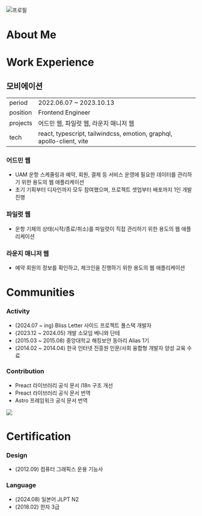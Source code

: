 
![프로필](./images/profile.webp)

# About Me

<AboutMe />

# Work Experience

## 모비에이션

|          |                                                                       |
| -------- | --------------------------------------------------------------------- |
| period   | 2022.06.07 ~ 2023.10.13                                               |
| position | Frontend Engineer                                                     |
| projects | 어드민 웹, 파일럿 웹, 라운지 매니저 웹                                |
| tech     | react, typescript, tailwindcss, emotion, graphql, apollo-client, vite |

### 어드민 웹

- UAM 운항 스케줄링과 예약, 회원, 결제 등 서비스 운영에 필요한 데이터를 관리하기 위한 용도의 웹 애플리케이션
- 초기 기획부터 디자인까지 모두 참여했으며, 프로젝트 셋업부터 배포까지 1인 개발 진행

### 파일럿 웹

- 운항 기체의 상태(시작/종료/취소)를 파일럿이 직접 관리하기 위한 용도의 웹 애플리케이션

### 라운지 매니저 웹

- 예약 회원의 정보를 확인하고, 체크인을 진행하기 위한 용도의 웹 애플리케이션

# Communities

### Activity

- (2024.07 ~ ing) Bliss Letter 사이드 프로젝트 풀스택 개발자
- (2023.12 ~ 2024.05) 개발 소모임 베니와 단테
- (2015.03 ~ 2015.08) 중앙대학교 해킹보안 동아리 Alias 1기
- (2014.02 ~ 2014.04) 한국 인터넷 진흥원 인문/사회 융합형 개발자 양성 교육 수료

### Contribution

- Preact 라이브러리 공식 문서 i18n 구조 개선
- Preact 라이브러리 공식 문서 번역
- Astro 프레임워크 공식 문서 번역

![](https://astro.badg.es/v2/contributor/n0hack.svg)

# Certification

### Design

- (2012.09) 컴퓨터 그래픽스 운용 기능사

### Language

- (2024.08) 일본어 JLPT N2
- (2018.02) 한자 3급
